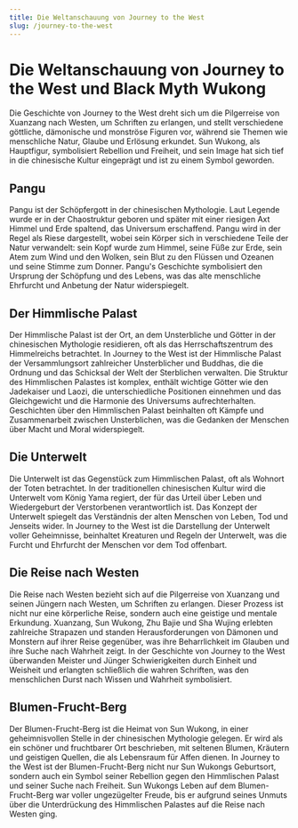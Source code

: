 ```yaml
---
title: Die Weltanschauung von Journey to the West
slug: /journey-to-the-west
---
```


# Die Weltanschauung von Journey to the West und Black Myth Wukong

Die Geschichte von Journey to the West dreht sich um die Pilgerreise von Xuanzang nach Westen, um Schriften zu erlangen, und stellt verschiedene göttliche, dämonische und monströse Figuren vor, während sie Themen wie menschliche Natur, Glaube und Erlösung erkundet. Sun Wukong, als Hauptfigur, symbolisiert Rebellion und Freiheit, und sein Image hat sich tief in die chinesische Kultur eingeprägt und ist zu einem Symbol geworden.

## Pangu

Pangu ist der Schöpfergott in der chinesischen Mythologie. Laut Legende wurde er in der Chaostruktur geboren und später mit einer riesigen Axt Himmel und Erde spaltend, das Universum erschaffend. Pangu wird in der Regel als Riese dargestellt, wobei sein Körper sich in verschiedene Teile der Natur verwandelt: sein Kopf wurde zum Himmel, seine Füße zur Erde, sein Atem zum Wind und den Wolken, sein Blut zu den Flüssen und Ozeanen und seine Stimme zum Donner. Pangu's Geschichte symbolisiert den Ursprung der Schöpfung und des Lebens, was das alte menschliche Ehrfurcht und Anbetung der Natur widerspiegelt.

## Der Himmlische Palast

Der Himmlische Palast ist der Ort, an dem Unsterbliche und Götter in der chinesischen Mythologie residieren, oft als das Herrschaftszentrum des Himmelreichs betrachtet. In Journey to the West ist der Himmlische Palast der Versammlungsort zahlreicher Unsterblicher und Buddhas, die die Ordnung und das Schicksal der Welt der Sterblichen verwalten. Die Struktur des Himmlischen Palastes ist komplex, enthält wichtige Götter wie den Jadekaiser und Laozi, die unterschiedliche Positionen einnehmen und das Gleichgewicht und die Harmonie des Universums aufrechterhalten. Geschichten über den Himmlischen Palast beinhalten oft Kämpfe und Zusammenarbeit zwischen Unsterblichen, was die Gedanken der Menschen über Macht und Moral widerspiegelt.

## Die Unterwelt

Die Unterwelt ist das Gegenstück zum Himmlischen Palast, oft als Wohnort der Toten betrachtet. In der traditionellen chinesischen Kultur wird die Unterwelt vom König Yama regiert, der für das Urteil über Leben und Wiedergeburt der Verstorbenen verantwortlich ist. Das Konzept der Unterwelt spiegelt das Verständnis der alten Menschen von Leben, Tod und Jenseits wider. In Journey to the West ist die Darstellung der Unterwelt voller Geheimnisse, beinhaltet Kreaturen und Regeln der Unterwelt, was die Furcht und Ehrfurcht der Menschen vor dem Tod offenbart.

## Die Reise nach Westen

Die Reise nach Westen bezieht sich auf die Pilgerreise von Xuanzang und seinen Jüngern nach Westen, um Schriften zu erlangen. Dieser Prozess ist nicht nur eine körperliche Reise, sondern auch eine geistige und mentale Erkundung. Xuanzang, Sun Wukong, Zhu Bajie und Sha Wujing erlebten zahlreiche Strapazen und standen Herausforderungen von Dämonen und Monstern auf ihrer Reise gegenüber, was ihre Beharrlichkeit im Glauben und ihre Suche nach Wahrheit zeigt. In der Geschichte von Journey to the West überwanden Meister und Jünger Schwierigkeiten durch Einheit und Weisheit und erlangten schließlich die wahren Schriften, was den menschlichen Durst nach Wissen und Wahrheit symbolisiert.

## Blumen-Frucht-Berg

Der Blumen-Frucht-Berg ist die Heimat von Sun Wukong, in einer geheimnisvollen Stelle in der chinesischen Mythologie gelegen. Er wird als ein schöner und fruchtbarer Ort beschrieben, mit seltenen Blumen, Kräutern und geistigen Quellen, die als Lebensraum für Affen dienen. In Journey to the West ist der Blumen-Frucht-Berg nicht nur Sun Wukongs Geburtsort, sondern auch ein Symbol seiner Rebellion gegen den Himmlischen Palast und seiner Suche nach Freiheit. Sun Wukongs Leben auf dem Blumen-Frucht-Berg war voller ungezügelter Freude, bis er aufgrund seines Unmuts über die Unterdrückung des Himmlischen Palastes auf die Reise nach Westen ging.